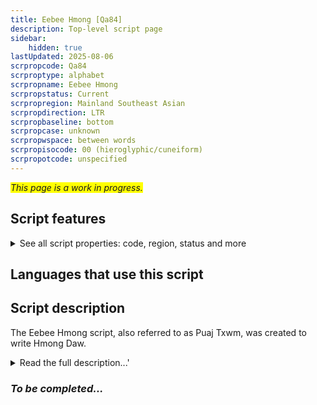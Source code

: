 ```yaml
---
title: Eebee Hmong [Qa84]
description: Top-level script page
sidebar:
    hidden: true
lastUpdated: 2025-08-06
scrpropcode: Qa84
scrproptype: alphabet
scrpropname: Eebee Hmong
scrpropstatus: Current
scrpropregion: Mainland Southeast Asian
scrpropdirection: LTR
scrpropbaseline: bottom
scrpropcase: unknown
scrpropwspace: between words
scrpropisocode: 00 (hieroglyphic/cuneiform)
scrpropotcode: unspecified
---
```


<span style='background-color:yellow'>_This page is a work in progress._</span>


## Script features

<details>
<summary> See all script properties: code, region, status and more</summary>
<ScriptInfo />
</details>

## Languages that use this script

<WsList script='Qa84' wsMax='5' />

## Script description

The Eebee Hmong script, also referred to as Puaj Txwm, was created to write Hmong Daw.

<details><summary>Read the full description...'</summary>_Not yet available._</details>

### _To be completed..._

